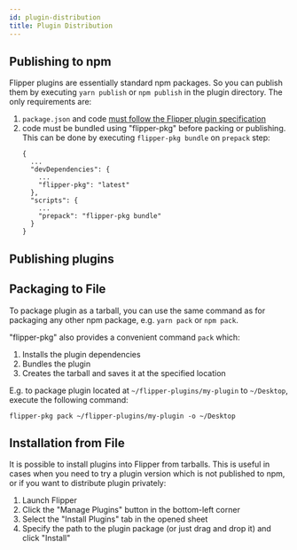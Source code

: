 ```yaml
---
id: plugin-distribution
title: Plugin Distribution
---
```



<OssOnly>

## Publishing to npm

Flipper plugins are essentially standard npm packages. So you can publish them by executing `yarn publish` or `npm publish` in the plugin directory. The only requirements are:

1. `package.json` and code [must follow the Flipper plugin specification](desktop-plugin-structure#plugin-definition)
2. code must be bundled using "flipper-pkg" before packing or publishing. This can be done by executing `flipper-pkg bundle` on `prepack` step:
    ```
    {
      ...
      "devDependencies": {
        ...
        "flipper-pkg": "latest"
      },
      "scripts": {
        ...
        "prepack": "flipper-pkg bundle"
      }
    }
    ```

</OssOnly>

<FbInternalOnly>

## Publishing plugins

<FbPluginReleases />

</FbInternalOnly>

## Packaging to File

To package plugin as a tarball, you can use the same command as for packaging any other npm package, e.g. `yarn pack` or `npm pack`.

"flipper-pkg" also provides a convenient command `pack` which:

1. Installs the plugin dependencies
2. Bundles the plugin
3. Creates the tarball and saves it at the specified location

E.g. to package plugin located at `~/flipper-plugins/my-plugin` to `~/Desktop`, execute the following command:
```
flipper-pkg pack ~/flipper-plugins/my-plugin -o ~/Desktop
```

## Installation from File

It is possible to install plugins into Flipper from tarballs. This is useful in cases when you need to try a plugin version which is not published to npm, or if you want to distribute plugin privately:

1. Launch Flipper
2. Click the "Manage Plugins" button in the bottom-left corner
3. Select the "Install Plugins" tab in the opened sheet
4. Specify the path to the plugin package (or just drag and drop it) and click "Install"
